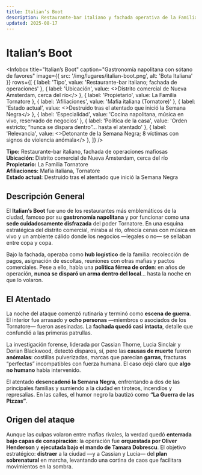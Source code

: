 ```yaml
---
title: Italian’s Boot
description: Restaurante-bar italiano y fachada operativa de la Familia Tornatore; su destrucción detonó la Semana Negra en Nueva Ámsterdam.
updated: 2025-08-17
---
```



# Italian’s Boot

<Infobox
  title="Italian’s Boot"
  caption="Gastronomía napolitana con sótano de favores"
  image={{ src: '/img/lugares/italian-boot.png', alt: 'Bota Italiana' }}
  rows={[
    { label: 'Tipo', value: 'Restaurante-bar italiano; fachada de operaciones' },
    { label: 'Ubicación', value: <>Distrito comercial de <Link to="/CrSaSo/lugares/Nueva%20Ámsterdam">Nueva Ámsterdam</Link>, cerca del río</> },
    { label: 'Propietario', value: <Link to="/CrSaSo/familias/La%20Familia%20Tornatore">La Familia Tornatore</Link> },
    { label: 'Afiliaciones', value: 'Mafia italiana (Tornatore)' },
    { label: 'Estado actual', value: <>Destruido tras el atentado que inició la <Link to="/CrSaSo/eventos/La%20Semana%20Negra">Semana Negra</Link></> },
    { label: 'Especialidad', value: 'Cocina napolitana, música en vivo, reservado de negocios' },
    { label: 'Política de la casa', value: 'Orden estricto; “nunca se dispara dentro”… hasta el atentado' },
    { label: 'Relevancia', value: <>Detonante de la <Link to="/CrSaSo/eventos/La%20Semana%20Negra">Semana Negra</Link>; 8 víctimas con signos de violencia anómala</> },
  ]}
/>

**Tipo:** Restaurante-bar italiano, fachada de operaciones mafiosas  
**Ubicación:** Distrito comercial de <Link to="/CrSaSo/lugares/Nueva%20Ámsterdam">Nueva Ámsterdam</Link>, cerca del río  
**Propietario:** <Link to="/CrSaSo/familias/La%20Familia%20Tornatore">La Familia Tornatore</Link>  
**Afiliaciones:** Mafia italiana, Tornatore  
**Estado actual:** Destruido tras el atentado que inició la <Link to="/CrSaSo/eventos/La%20Semana%20Negra">Semana Negra</Link>

## Descripción General

El **Italian’s Boot** fue uno de los restaurantes más emblemáticos de la ciudad, famoso por su **gastronomía napolitana** y por funcionar como una **sede cuidadosamente disfrazada** del poder Tornatore. En una esquina estratégica del distrito comercial, miraba al río, ofrecía cenas con música en vivo y un ambiente cálido donde los negocios —legales o no— se sellaban entre copa y copa.

Bajo la fachada, operaba como **hub logístico** de la familia: recolección de pagos, asignación de escoltas, reuniones con otras mafias y pactos comerciales. Pese a ello, había una **política férrea de orden**: en años de operación, **nunca se disparó un arma dentro del local**… hasta la noche en que lo volaron.

## El Atentado

La noche del ataque comenzó rutinaria y terminó como **escena de guerra**. El interior fue arrasado y **ocho personas** —miembros o asociados de los Tornatore— fueron asesinadas. La **fachada quedó casi intacta**, detalle que confundió a las primeras patrullas.

La investigación forense, liderada por <Link to="/CrSaSo/personajes/Cassian%20Thorne">Cassian Thorne</Link>, <Link to="/CrSaSo/personajes/Lucia%20Sinclair">Lucia Sinclair</Link> y <Link to="/CrSaSo/personajes/Dorian%20Blackwood">Dorian Blackwood</Link>, detectó disparos, sí, pero las **causas de muerte** fueron **anómalas**: costillas pulverizadas, marcas que parecían **garras**, fracturas “perfectas” incompatibles con fuerza humana. El caso dejó claro que **algo no humano** había intervenido.

El atentado **desencadenó la <Link to="/CrSaSo/eventos/La%20Semana%20Negra">Semana Negra</Link>**, enfrentando a dos de las principales familias y sumiendo a la ciudad en tiroteos, incendios y represalias. En las calles, el humor negro la bautizó como **“La Guerra de las Pizzas”**.

## Origen del ataque

Aunque las culpas volaron entre mafias rivales, la verdad quedó **enterrada bajo capas de conspiración**: la operación fue **orquestada por <Link to="/CrSaSo/personajes/Oliver%20Henderson">Oliver Henderson</Link>** y **ejecutada bajo el mando de <Link to="/CrSaSo/personajes/Tamara%20Dobrescu">Tamara Dobrescu</Link>**. El objetivo estratégico: **distraer** a la ciudad —y a <Link to="/CrSaSo/personajes/Cassian%20Thorne">Cassian</Link> y <Link to="/CrSaSo/personajes/Lucia%20Sinclair">Lucia</Link>— del **plan sobrenatural** en marcha, levantando una cortina de caos que facilitara movimientos en la sombra.
